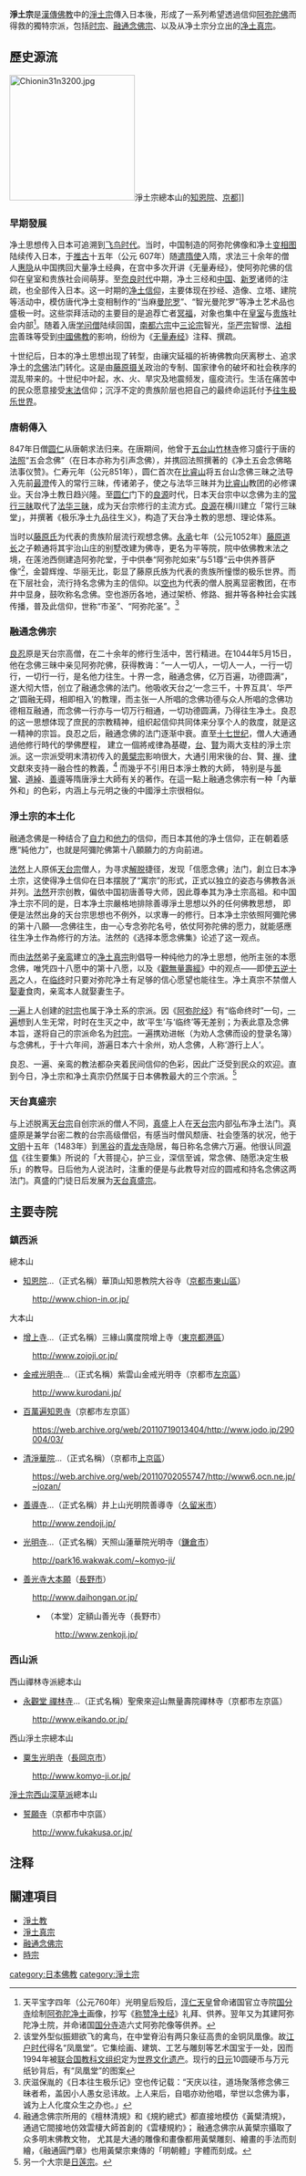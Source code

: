 {{佛教}}
'''淨土宗'''是[[漢傳佛教|漢傳佛教]]中的[[淨土宗|淨土宗]]傳入日本後，形成了一系列希望透過信仰[[阿弥陀佛|阿弥陀佛]]而得救的獨特宗派，包括[[时宗|时宗]]、[[融通念佛宗|融通念佛宗]]、以及从净土宗分立出的[[净土真宗|净土真宗]]。

==歷史源流==
[[File:Chionin31n3200.jpg|220px]]淨土宗總本山的[[知恩院|知恩院]]、[[京都|京都]]]]
===早期發展===
净土思想传入日本可追溯到[[飞鸟时代|飞鸟时代]]。当时，中国制造的阿弥陀佛像和净土[[变相图|变相图]]陆续传入日本，于[[推古|推古]]十五年（公元 607年）随[[遣隋使|遣隋使]]入隋，求法三十余年的僧人[[惠隐|惠隐]]从中国携回大量净土经典，在宫中多次开讲《无量寿经》，使阿弥陀佛的信仰在皇室和贵族社会间萌芽。至[[奈良时代|奈良时代]]中期，净土三经和[[中国|中国]]、[[新罗|新罗]]诸师的注疏，也全部传入日本。这一时期的[[净土信仰|净土信仰]]，主要体现在抄经、造像、立塔、建院等活动中，模仿唐代净土变相制作的“当麻[[曼陀罗|曼陀罗]]”、“智光曼陀罗”等净土艺术品也盛极一时。这些崇拜活动的主要目的是追荐亡者[[冥福|冥福]]，对象也集中在[[皇室|皇室]]与[[贵族|贵族]]社会内部<ref>天平宝字四年（公元760年）光明皇后殁后，[[淳仁天皇|淳仁天皇]]曾命诸国官立寺院[[国分寺|国分寺]]绘制[[阿弥陀净土|阿弥陀净土]]画像，抄写《[[称赞净土经|称赞净土经]]》礼拜、供养。翌年又为其建阿弥陀净土院，并命诸国[[国分寺|国分寺]]造六丈阿弥陀像等供养。</ref>。随着入唐[[学问僧|学问僧]]陆续回国，[[南都六宗|南都六宗]]中[[三论宗|三论宗]]智光，[[华严宗|华严宗]]智憬、[[法相宗|法相宗]]善珠等受到[[中國佛教|中國佛教]]的影响，纷纷为《[[无量寿经|无量寿经]]》注释、撰疏。

十世纪后，日本的净土思想出现了转型，由禳灾延福的祈祷佛教向厌离秽土、追求净土的[[念佛|念佛]]法门转化。这是由[[藤原|藤原]][[摄关|摄关]]政治的专制、国家律令的破坏和社会秩序的混乱带来的。十世纪中叶起，水、火、旱灾及地震频发，瘟疫流行。生活在痛苦中的民众愿意接受[[末法|末法]]信仰；沉浮不定的贵族阶层也把自己的最终命运託付予[[往生|往生]][[极乐世界|极乐世界]]。

===唐朝傳入===
847年日僧[[圆仁|圆仁]]从唐朝求法归来。在唐期间，他曾于[[五台山|五台山]][[竹林寺|竹林寺]]修习盛行于唐的[[法照|法照]]“五会念佛”（在日本亦称为引声念佛），并携回法照撰著的《净土五会念佛略法事仪赞》。仁寿元年（公元851年），圆仁首次在[[比睿山|比睿山]]将五台山念佛三昧之法导入先前[[最澄|最澄]]传入的常行三昧，传诸弟子，使之与法华三昧并为[[比睿山|比睿山]]教团的必修课业。天台净土教日趋兴隆。至[[圆仁|圆仁]]门下的[[良源|良源]]时代，日本天台宗中以念佛为主的[[常行三昧|常行三昧]]取代了[[法华三昧|法华三昧]]，成为天台宗修行的主流方式。[[良源|良源]]在横川建立「常行三昧堂」，并撰著《极乐净土九品往生义》，构造了天台净土教的思想、理论体系。

当时以[[藤原氏|藤原氏]]为代表的贵族阶层流行观想念佛。[[永承|永承]]七年（公元1052年）[[藤原道长|藤原道长]]之子赖通将其宇治山庄的别墅改建为佛寺，更名为平等院，院中依佛教末法之境，在莲池西侧建造阿弥陀堂，于中供奉“阿弥陀如来”与51尊“云中供养菩萨像”<ref>该堂外型似振翅欲飞的禽鸟，在中堂脊沿有两只象征高贵的金铜凤凰像。故[[江户时代|江户时代]]得名“凤凰堂”。它集绘画、建筑、工艺与雕刻等艺术国宝于一处，因而1994年被[[联合国教科文组织|联合国教科文组织]]定为[[世界文化遗产|世界文化遗产]]。现行的[[日元|日元]]10圆硬币与万元纸钞背后，有“凤凰堂”的图案</ref>，金碧辉煌、华丽无比，彰显了藤原氏族为代表的贵族所憧憬的极乐世界。而在下层社会，流行持名念佛为主的信仰。以[[空也|空也]]为代表的僧人脱离显密教团，在市井中显身，鼓吹称名念佛。空也游历各地，通过架桥、修路、掘井等各种社会实践传播，普及此信仰，世称“市圣”、“阿弥陀圣”。<ref>庆滋保胤的《日本往生极乐记》空也传记载：“天庆以往，道场聚落修念佛三昧者希，盖因小人愚女忌讳故。上人来后，自唱亦劝他唱，举世以念佛为事，诚为上人化度众生之办也。」</ref>

===融通念佛宗===

[[良忍|良忍]]原是天台宗高僧，在二十余年的修行生活中，苦行精进。在1044年5月15日，他在念佛三昧中亲见阿弥陀佛，获得教诲：“一人一切人，一切人一人，一行一切行，一切行一行，是名他力往生。十界一念，融通念佛，亿万百遍，功德圆满”，遂大彻大悟，创立了融通念佛的法门。他吸收天台之‘一念三千，十界互具’、华严之‘圆融无碍，相即相入’的教理，而主张一人所唱的念佛功德与众人所唱的念佛功德相互融通，而念佛一行亦与一切万行相通，一切功德圆满，乃得往生净土。良忍的这一思想体现了庶民的宗教精神，组织起信仰共同体来分享个人的救度，就是这一精神的宗旨。良忍之后，融通念佛的法门逐渐中衰。直至[[十七世纪|十七世纪]]，僧人大通通過他修行時代的學佛歷程， 建立一個將戒律為基礎，[[天台宗|台]]、[[賢首宗|賢]]为兩大支柱的淨土宗派。这一宗派受明末清初传入的[[黄檗宗|黄檗宗]]影响很大，大通引用宋後的台、賢、[[禪宗|禅]]、[[律宗|律]]文獻來支持一融合性的教義，<ref>融通念佛宗所用的《檀林清規》和《規約總式》都直接地模仿《黃檗清規》，通過它間接地仿效雲棲大師首創的《雲棲規約》； 融通念佛宗从黃檗宗攝取了众多明末佛教文物， 尤其是大通的雕像和畫像都用黃檗雕刻、繪畫的手法而刻繪，《融通圓門章》也用黃檗宗東傳的「明朝體」字體而刻成。</ref> 而幾乎不引用日本淨土教的大師， 特别是与[[曇鸞|曇鸞]]、[[道綽|道綽]]、[[善導|善導]]等隋唐淨土大師有关的著作。在這一點上融通念佛宗有一种「內華外和」的色彩，内涵上与元明之後的中國淨土宗很相似。

===淨土宗的本土化===
融通念佛是一种结合了[[自力|自力]]和[[他力|他力]]的信仰，而日本其他的净土信仰，正在朝着感應“純他力”，也就是阿彌陀佛第十八願願力的方向前进。

[[法然|法然]]上人原係[[天台宗|天台宗]]僧人，为寻求[[解脱|解脱]]捷径，发现「信愿念佛」法门，創立日本净土宗，这使得净土信仰在日本摆脱了“寓宗”的形式，正式以独立的姿态与佛教各派并列。[[法然|法然]]开宗创教，偏依中国初唐善导大师，因此尊奉其为净土宗高祖。和中国净土宗不同的是，日本净土宗嚴格地排除善導淨土思想以外的任何佛教思想， 即便是法然出身的天台宗思想也不例外，以求專一的修行。日本净土宗依照阿彌陀佛的第十八願──念佛往生，由一心专念弥陀名号，依仗阿弥陀佛的愿力，就能感應往生净土作為修行的方法。法然的《选择本愿念佛集》论述了这一观点。

而由[[法然|法然]]弟子[[亲鸾|亲鸾]]建立的[[净土真宗|净土真宗]]則倡导一种纯他力的净土思想，他所主张的本愿念佛，唯凭四十八愿中的第十八愿，以及《[[觀無量壽經|觀無量壽經]]》中的观点——即使[[五逆十恶|五逆十恶]]之人，在[[临终|临终]]时只要对弥陀净土有足够的信心愿望也能往生。净土真宗不禁僧人[[結婚|娶妻]]食肉，亲鸾本人就娶妻生子。

[[一遍|一遍]]上人创建的[[时宗|时宗]]也属于净土系的宗派。因《[[阿弥陀经|阿弥陀经]]》有“临命终时”一句，[[一遍|一遍]]想到人生无常，时时在生灭之中，故‘平生’与‘临终’等无差别；为表此意及念佛本旨，遂将自己的宗派命名为[[时宗|时宗]]。一遍携劝进帐（为劝人念佛而设的登录名簿）与念佛札，于十六年间，游遍日本六十余州，劝人念佛，人称‘游行上人’。 

良忍、一遍、亲鸾的教法都杂夹着民间信仰的色彩，因此广泛受到民众的欢迎。直到今日，净土宗和净土真宗仍然属于日本佛教最大的三个宗派。<ref>另一个大宗是[[日莲宗|日莲宗]]。</ref>

===天台真盛宗===
与上述脱离[[天台宗|天台宗]]自创宗派的僧人不同，[[真盛|真盛]]上人在[[天台宗|天台宗]]内部弘布净土法门。真盛原是兼学台密二教的台宗高级僧侣，有感当时僧风颓唐、社会堕落的状况，他于[[文明|文明]]十五年（1483年）到[[黑谷|黑谷]]的[[青龙寺|青龙寺]]隐居，每日称名念佛六万遍。他很认同[[源信|源信]]《往生要集》所说的「大菩提心，护三业，深信至诚，常念佛、随愿决定生极乐」的教导。日后他为人说法时，注重的便是与此教导对应的圆戒和持名念佛这两法门。真盛的门徒日后发展为[[天台真盛宗|天台真盛宗]]。

== 主要寺院 ==
=== 鎮西派 ===
總本山
* [[知恩院|知恩院]]…（正式名稱）華頂山知恩教院大谷寺（[[京都市|京都市]][[東山區_(日本)|東山區]]）
: http://www.chion-in.or.jp/ {{Wayback|url=http://www.chion-in.or.jp/ |date=20091227222736 }}
大本山
* [[增上寺|增上寺]]…（正式名稱）三緣山廣度院增上寺（[[東京都|東京都]][[港區_(東京都)|港區]]）
: http://www.zojoji.or.jp/ {{Wayback|url=http://www.zojoji.or.jp/ |date=20210228051111 }}
* [[金戒光明寺|金戒光明寺]]…（正式名稱）紫雲山金戒光明寺（京都市[[左京區|左京區]]）
: http://www.kurodani.jp/ {{Wayback|url=http://www.kurodani.jp/ |date=20110527162000 }}
* [[知恩寺|百萬遍知恩寺]]（京都市左京區）
: https://web.archive.org/web/20110719013404/http://www.jodo.jp/290004/03/
* [[清淨華院|清淨華院]]…（正式名稱）（京都市[[上京區|上京區]]）
: https://web.archive.org/web/20110702055747/http://www6.ocn.ne.jp/~jozan/
* [[善導寺_(久留米市)|善導寺]]…（正式名稱）井上山光明院善導寺（[[久留米市|久留米市]]）
: http://www.zendoji.jp/ {{Wayback|url=http://www.zendoji.jp/ |date=20201007154818 }}
* [[光明寺_(鎌倉市)|光明寺]]…（正式名稱）天照山蓮華院光明寺（[[鎌倉市|鎌倉市]]）
: http://park16.wakwak.com/~komyo-ji/ {{Wayback|url=http://park16.wakwak.com/~komyo-ji/ |date=20120530022332 }}
* [[善光寺|善光寺大本願]]（[[長野市|長野市]]）
: http://www.daihongan.or.jp/ {{Wayback|url=http://www.daihongan.or.jp/ |date=20210121174357 }}
:* （本堂）定額山善光寺（長野市）
:: http://www.zenkoji.jp/ {{WebCite|url=https://www.webcitation.org/67ZDnnhQA?url=http://www.zenkoji.jp/ |date=20120510232949 |dateformat=iso }}

=== 西山派 ===
西山禪林寺派總本山
* [[禪林寺_(京都市)|永觀堂 禪林寺]]…（正式名稱）聖衆來迎山無量壽院禪林寺（京都市左京區）
: http://www.eikando.or.jp/ {{Wayback|url=http://www.eikando.or.jp/ |date=20210311001408 }}
西山淨土宗總本山
* [[粟生|粟生]][[光明寺_(長岡京市)|光明寺]]（[[長岡京市|長岡京市]]）
: http://www.komyo-ji.or.jp/ {{Wayback|url=http://www.komyo-ji.or.jp/ |date=20120727110131 }}
[[淨土宗西山深草派|淨土宗西山深草派]]總本山
* [[誓願寺|誓願寺]]（京都市中京區）
: http://www.fukakusa.or.jp/ {{Wayback|url=http://www.fukakusa.or.jp/ |date=20210124092501 }}

==注释==
<div class="references-small">
<references />
</div>

== 關連項目 ==
* [[淨土教|淨土教]]
* [[淨土真宗|淨土真宗]]
* [[融通念佛宗|融通念佛宗]]
* [[時宗|時宗]]

{{汉传佛教}}
{{净土宗}}
{{Authority control}}
[[category:日本佛教|category:日本佛教]]
[[category:淨土宗|category:淨土宗]]